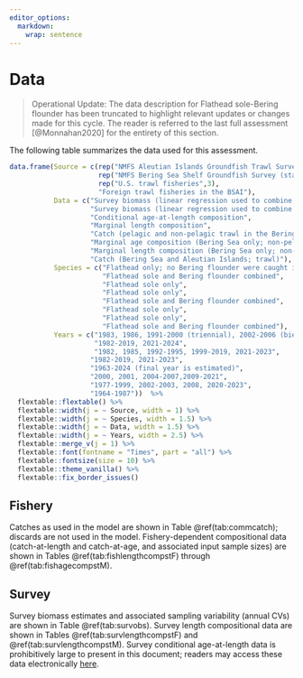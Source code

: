 ```yaml
---
editor_options: 
  markdown: 
    wrap: sentence
---
```

\newpage

# Data

> Operational Update: The data description for Flathead sole-Bering flounder has been truncated to highlight relevant updates or changes made for this cycle. The reader is referred to the last full assessment [@Monnahan2020] for the entirety of this section. 

The following table summarizes the data used for this assessment.

```r

data.frame(Source = c(rep("NMFS Aleutian Islands Groundfish Trawl Survey", 1),
                      rep("NMFS Bering Sea Shelf Groundfish Survey (standard survey area only; excludes survey strata 70, 81, 82, 90, 140, 150, and 160)", 3),
                      rep("U.S. trawl fisheries",3),
                      "Foreign trawl fisheries in the BSAI"),
           Data = c("Survey biomass (linear regression used to combine BS shelf survey estimates with AI survey estimates for a single survey biomass index)",
                    "Survey biomass (linear regression used to combine BS shelf survey estimates with AI survey estimates for a single survey biomass index)                        ",
                    "Conditional age-at-length composition", 
                    "Marginal length composition",
                    "Catch (pelagic and non-pelagic trawl in the Bering Sea and Aleutian Islands; a very small amount of catch is taken with hook and line and is included in the total catch biomass)",
                    "Marginal age composition (Bering Sea only; non-pelagic trawl only)",
                    "Marginal length composition (Bering Sea only; non-pelagic trawl only)",
                    "Catch (Bering Sea and Aleutian Islands; trawl)"),
           Species = c("Flathead only; no Bering flounder were caught in the Aleutian Islands",
                       "Flathead sole and Bering flounder combined",
                       "Flathead sole only", 
                       "Flathead sole only",
                       "Flathead sole and Bering flounder combined",
                       "Flathead sole only",
                       "Flathead sole only",
                       "Flathead sole and Bering flounder combined"),
           Years = c("1983, 1986, 1991-2000 (triennial), 2002-2006 (biennial), 2010-2022 (biennial)",
                     "1982-2019, 2021-2024",
                     "1982, 1985, 1992-1995, 1999-2019, 2021-2023", 
                    "1982-2019, 2021-2023",
                    "1963-2024 (final year is estimated)",
                    "2000, 2001, 2004-2007,2009-2021",
                    "1977-1999, 2002-2003, 2008, 2020-2023",
                    "1964-1987"))  %>% 
  flextable::flextable() %>% 
  flextable::width(j = ~ Source, width = 1) %>% 
  flextable::width(j = ~ Species, width = 1.5) %>% 
  flextable::width(j = ~ Data, width = 1.5) %>% 
  flextable::width(j = ~ Years, width = 2.5) %>% 
  flextable::merge_v(j = 1) %>% 
  flextable::font(fontname = "Times", part = "all") %>% 
  flextable::fontsize(size = 10) %>% 
  flextable::theme_vanilla() %>% 
  flextable::fix_border_issues() 

```


## Fishery

Catches as used in the model are shown in Table \@ref(tab:commcatch); discards are not used in the model. Fishery-dependent compositional data (catch-at-length and catch-at-age, and associated input sample sizes) are shown in Tables \@ref(tab:fishlengthcompstF) through \@ref(tab:fishagecompstM).

## Survey

Survey biomass estimates and associated sampling variability (annual CVs) are shown in Table \@ref(tab:survobs). Survey length compositional data are shown in Tables \@ref(tab:survlengthcompstF) and \@ref(tab:survlengthcompstM). Survey conditional age-at-length data is prohibitively large to present in this document; readers may access these data electronically [here](https://github.com/afsc-assessments/bsai-fhs/blob/bafa7658d31e0b99fe11d626a58e1c01807c69ee/2024/mgmt/18.2c_2024/2020_BSAI_FHS.dat#L277).
 
